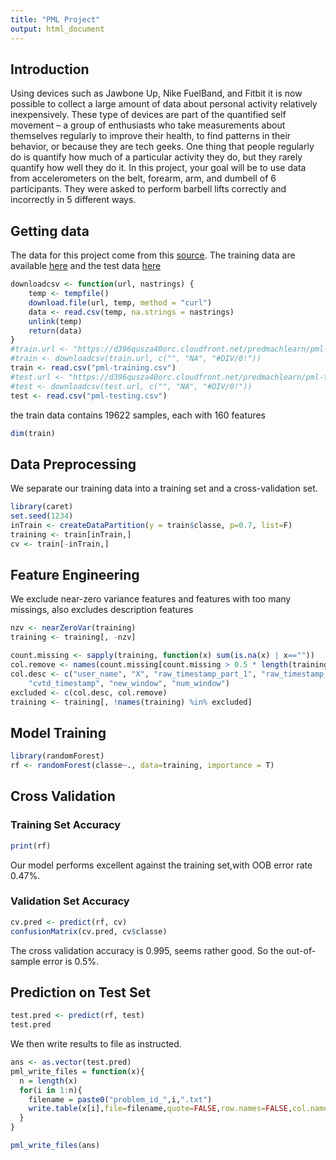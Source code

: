 ```yaml
---
title: "PML Project"
output: html_document
---
```


## Introduction 
Using devices such as Jawbone Up, Nike FuelBand, and Fitbit it is now possible to collect a large amount of data about personal activity relatively inexpensively. These type of devices are part of the quantified self movement – a group of enthusiasts who take measurements about themselves regularly to improve their health, to find patterns in their behavior, or because they are tech geeks. One thing that people regularly do is quantify how much of a particular activity they do, but they rarely quantify how well they do it. In this project, your goal will be to use data from accelerometers on the belt, forearm, arm, and dumbell of 6 participants. They were asked to perform barbell lifts correctly and incorrectly in 5 different ways.

## Getting data
The data for this project come from this [source](http://groupware.les.inf.puc-rio.br/har).
The training data are available [here](https://d396qusza40orc.cloudfront.net/predmachlearn/pml-training.csv) and the test data [here](https://d396qusza40orc.cloudfront.net/predmachlearn/pml-testing.csv)

```r
downloadcsv <- function(url, nastrings) {
    temp <- tempfile()
    download.file(url, temp, method = "curl")
    data <- read.csv(temp, na.strings = nastrings)
    unlink(temp)
    return(data)
}
#train.url <- "https://d396qusza40orc.cloudfront.net/predmachlearn/pml-training.csv"
#train <- downloadcsv(train.url, c("", "NA", "#DIV/0!"))
train <- read.csv("pml-training.csv")
#test.url <- "https://d396qusza40orc.cloudfront.net/predmachlearn/pml-testing.csv"
#test <- downloadcsv(test.url, c("", "NA", "#DIV/0!"))
test <- read.csv("pml-testing.csv")
```
the train data contains 19622 samples, each with 160 features
```r
dim(train)
```

## Data Preprocessing
We separate our training data into a training set and a cross-validation set.
```r
library(caret)
set.seed(1234)
inTrain <- createDataPartition(y = train$classe, p=0.7, list=F)
training <- train[inTrain,]
cv <- train[-inTrain,]
```

## Feature Engineering
We exclude near-zero variance features and features with too many missings, also excludes description features
```r
nzv <- nearZeroVar(training)
training <- training[, -nzv]

count.missing <- sapply(training, function(x) sum(is.na(x) | x==""))
col.remove <- names(count.missing[count.missing > 0.5 * length(training$classe)])
col.desc <- c("user_name", "X", "raw_timestamp_part_1", "raw_timestamp_part_2", 
    "cvtd_timestamp", "new_window", "num_window")
excluded <- c(col.desc, col.remove)
training <- training[, !names(training) %in% excluded]
```

## Model Training
```r
library(randomForest)
rf <- randomForest(classe~., data=training, importance = T)
```

## Cross Validation
### Training Set Accuracy
```r
print(rf)
```
Our model performs excellent against the training set,with OOB error rate 0.47%.

### Validation Set Accuracy
```r
cv.pred <- predict(rf, cv)
confusionMatrix(cv.pred, cv$classe)
```
The cross validation accuracy is 0.995, seems rather good. So the out-of-sample error is 0.5%.

## Prediction on Test Set

```r
test.pred <- predict(rf, test)
test.pred
```

We then write results to file as instructed.
```r
ans <- as.vector(test.pred)
pml_write_files = function(x){
  n = length(x)
  for(i in 1:n){
    filename = paste0("problem_id_",i,".txt")
    write.table(x[i],file=filename,quote=FALSE,row.names=FALSE,col.names=FALSE)
  }
}

pml_write_files(ans)
```

